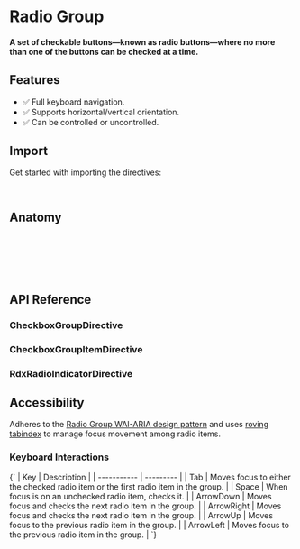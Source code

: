 
<Meta title="Primitives/Radio Group" />

# Radio Group

#### A set of checkable buttons—known as radio buttons—where no more than one of the buttons can be checked at a time.

<Canvas sourceState="hidden" of={RadioDirectiveStories.Default} />

## Features

- ✅ Full keyboard navigation.
- ✅ Supports horizontal/vertical orientation.
- ✅ Can be controlled or uncontrolled.

## Import

Get started with importing the directives:

```typescript
import { RdxRadioIndicatorDirective, RadioItemDirectiveб } from '@radix-ng/primitives/radio';
```

## Anatomy

```html
<div rdxRadioRoot>
  <button rdxRadioItem value="default">
    <div rdxRadioIndicator></div>
  </button>
</div>
```

## API Reference

### CheckboxGroupDirective

<ArgTypes of={RdxRadioGroupDirective} />

### CheckboxGroupItemDirective

<ArgTypes of={RdxRadioItemDirective} />

### RdxRadioIndicatorDirective

## Accessibility

Adheres to the [Radio Group WAI-ARIA design pattern](https://www.w3.org/WAI/ARIA/apg/patterns/radiobutton)
and uses [roving tabindex](https://www.w3.org/TR/wai-aria-practices-1.2/examples/radio/radio.html) to manage focus movement among radio items.

### Keyboard Interactions

<Markdown>
  {`
  | Key | Description |
  | ----------- | --------- |
  | Tab         | Moves focus to either the checked radio item or the first radio item in the group. |
  | Space       | When focus is on an unchecked radio item, checks it.        |
  | ArrowDown   | Moves focus and checks the next radio item in the group.    |
  | ArrowRight  |  Moves focus and checks the next radio item in the group.   |
  | ArrowUp     |  Moves focus to the previous radio item in the group.       |
  | ArrowLeft   |  Moves focus to the previous radio item in the group.       |
  `}
</Markdown>
